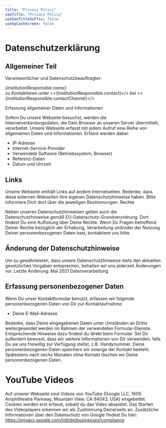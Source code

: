```yaml
---
title: "Privacy Policy"
seoTitle: "Privacy Policy"
useSeoTitleSuffix: false
useSplashScreen: false
---
```



# Datenschutzerklärung

## Allgemeiner Teil

Verantwortlicher und Datenschutzbeauftragter:

<i>{institutionResponsible.name}</i> <br />
zu Kontaktieren unter <>{institutionResponsible.contact}</> bei <>{institutionResponsible.contactChannel}</>

Erfassung allgemeiner Daten und Informationen

Sofern Du unsere Webseite besuchst, werden die Internetverbindungsdaten, die
Dein Browser an unseren Server übermittelt, verarbeitet. Unsere Webseite erfasst
mit jedem Aufruf eine Reihe von allgemeinen Daten und Informationen. Erfasst
werden dabei:

- IP-Adresse
- Internet-Service-Provider
- Verwendete Software (Betriebssystem, Browser)
- Referenz-Daten
- Datum und Uhrzeit

## Links

Unsere Webseite enthält Links auf andere Internetseiten. Bedenke, dass diese
externen Webseiten ihre eigenen Datenschutzhinweise haben. Bitte informiere Dich
dort über die jeweiligen Bestimmungen. Rechte

Neben unseren Datenschutzhinweisen gelten auch die Datenschutzhinweise gemäß
EU-Datenschutz-Grundverordnung. Dort findest Du eine Auflistung über Deine
Rechte. Wenn Du Fragen betreffend Deiner Rechte bezüglich der Erhebung,
Verarbeitung und/oder der Nutzung Deiner personenbezogenen Daten hast,
kontaktiere uns bitte.

## Änderung der Datenschutzhinweise

Um zu gewährleisten, dass unsere Datenschutzhinweise stets den aktuellen
gesetzlichen Vorgaben entsprechen, behalten wir uns jederzeit Änderungen vor.
Letzte Änderung: Mai 2021 Datenverarbeitung

## Erfassung personenbezogener Daten

Wenn Du unser Kontaktformular benutzt, erfassen wir folgende personenbezogenen
Daten von Dir zur Kontaktaufnahme:

- Deine E-Mail-Adresse

Bedenke, dass Deine eingegebenen Daten unter Umständen an Dritte weitergesendet
werden im Rahmen der verwendeten Formular-Dienste. Entsprechende Hinweise dazu
findest du direkt beim Formular. Sei Dir außerdem bewusst, dass wir weitere
Informationen von Dir verwenden, falls Du sie uns freiwillig zur Verfügung
stellst, z.B. Handynummer. Deine personenbezogenen Daten speichern wir solange
der Kontakt besteht. Spätestens nach sechs Monaten ohne Kontakt löschen wir
Deine personenbezogenen Daten.

# YouTube Videos

Auf unserer Webseite sind Videos von YouTube (Google LLC, 1600 Amphitheatre
Parkway, Mountain View, CA 94043, USA) eingebettet. Cookies werden erst erfasst,
sobald du das Video abspielst. Das Starten des Videoplayers erkennen wir als
Zustimmung Deinerseits an. Zusätzliche Informationen über den Datenschutz von
Google findest Du hier: https://privacy.google.com/intl/de/businesses/compliance
